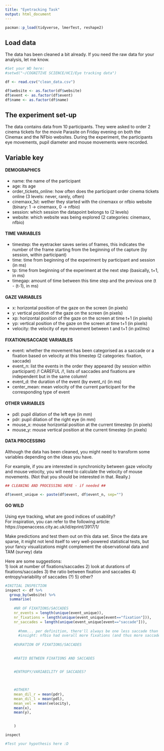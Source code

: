 ---
title: "Eyetracking Task"
output: html_document
---

```{r}
pacman::p_load(tidyverse, lmerTest, reshape2)
```

## Load data 
The data has been cleaned a bit already. If you need the raw data for your analysis, let me know. 
```{r}
#Set your WD here:
#setwd("~/COGNITIVE SCIENCE/HCI/Eye tracking data")

df <- read.csv("clean_data.csv")

df$website <- as.factor(df$website)
df$event <- as.factor(df$event)
df$name <- as.factor(df$name)
```

## The experiment set-up 
The data contains data from 10 participants. They were asked to order 2 cinema tickets for the movie Parasite on Friday evening on both the Cinemax and the NFbio websites. During the experiment, the participants eye movements, pupil diameter and mouse movements were recorded. 

## Variable key 
#### DEMOGRAPHICS
- name: the name of the participant
- age: its age
- order_tickets_online: how often does the participant order cinema tickets online (3 levels: never, rarely, often)
- cinemaxx_1st: wether they started with the cinemaxx or nfbio website (binary: 1 -> cinemaxx, 0 -> nfbio)
- session: which session the datapoint belongs to (2 levels)
- website: which website was being explored (2 categories: cinemaxx, nfbio)

#### TIME VARIABLES
- timestep: the eyetracker saves series of frames, this indicates the number of the frame starting from the beginning of the capture (by session, within participant)
- time: time from beginning of the experiment by participant and session (in ms)
- tp: time from beginning of the experiment at the next step (basically, t+1, in ms)
- timegap: amount of time between this time step and the previous one (t - (t-1), in ms)

#### GAZE VARIABLES
- x: horizontal position of the gaze on the screen (in pixels)
- y: vertical position of the gaze on the screen (in pixels)
- xp: horizontal position of the gaze on the screen at time t+1 (in pixels)
- yp: vertical position of the gaze on the screen at time t+1 (in pixels)
- velocity: the velocity of eye movement between t and t+1 (in pxl/ms)

#### FIXATION/SACCADE VARIABLES
- event: whether the movement has been categorised as a saccade or a fixation based on velocity at this timestep (2 categories: fixation, saccade)
- event_n: list the events in the order they appeared (by session within participant) /!\ CAREFUL /!\, lists of saccades and fixations are independent but in the same column!
- event_d: the duration of the event (by event_n) (in ms)
- center_mean: mean velocity of the current participant for the corresponding type of event

#### OTHER VARIABLES
- pdl: pupil dilation of the left eye (in mm)
- pdr: pupil dilation of the right eye (in mm)
- mouse_x: mouse horizontal position at the current timestep (in pixels)
- mouse_y: mouse vertical position at the current timestep (in pixels)


#### DATA PROCESSING
Although the data has been cleaned, you might need to transform some variables depending on the ideas you have.  

For example, if you are interested in synchronicity between gaze velocity and mouse velocity, you will need to calculate the velocity of mouse movements. (Not that you should be interested in that. Really.)
```{r}
## CLEANING AND PROCESSING HERE - if needed ##

df$event_unique <- paste(df$event, df$event_n, sep="")

```


#### GO WILD

Using eye tracking, what are good indices of usability?  
For inspiration, you can refer to the following article:  
https://openaccess.city.ac.uk/id/eprint/3917/1/

Make predictions and test them out on this data set. Since the data are sparse, it might not lend itself to very well-powered statistical tests, but your fancy visualizations might complement the observational data and TAM (survey) data

Here are some suggestions:  
1) look at number of fixations/saccades
2) look at durations of fixations/saccades
3) the ratio between fixation and saccades
4) entropy/variability of saccades (?)
5) other? 

```{r}
#INITIAL INSPECTION
inspect <- df %>%
  group_by(website) %>%
  summarise(
    
    #NR OF FIXATIONS/SACCADES
    nr_events = length(unique(event_unique)),
    nr_fixations = length(unique(event_unique[event=="fixation"])),
    nr_saccades = length(unique(event_unique[event=="saccade"])),
    
      #hmm... per definition, there'll always be one less saccade than nr of fixations!
      #insight: nfbio had overall more fixations (and thus more saccades) (but no big difference)
    
    #DURATION OF FIXATIONS/SACCADES
    
    
    #RATIO BETWEEN FIXATIONS AND SACCADES

        
    #ENTROPY/VARIABILITY OF SACCADES?
    
    
    
    #OTHER?
    mean_dil_r = mean(pdr),
    mean_dil_l = mean(pdl),
    mean_vel = mean(velocity),
    mean(x),
    mean(y),
    
    
    )

inspect

```


```{r}
#Test your hypothesis here :D



```


